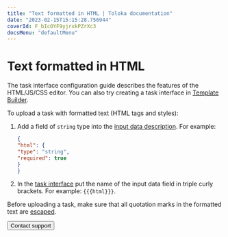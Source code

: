 ```yaml
---
title: "Text formatted in HTML | Toloka documentation"
date: "2023-02-15T15:15:28.756944"
coverId: F_bIcOYF9yjrxkPZrXc3
docsMenu: "defaultMenu"
---
```



# Text formatted in HTML

<Note mode="note" title="Note">

The task interface configuration guide describes the features of the HTML/JS/CSS editor. You can also try creating a task interface in [Template Builder](/docs/template-builder/).

</Note>

To upload a task with formatted text (HTML tags and styles):

1. Add a field of `string` type into the [input data description](/docs/guide/incoming). For example:

    ```json
    {
    "html": {
    "type": "string",
    "required": true
    }
    }
    ```

1. In the [task interface](/docs/guide/spec) put the name of the input data field in triple curly brackets. For example: `{{{html}}}`.

Before uploading a task, make sure that all quotation marks in the formatted text are [escaped](/docs/guide/pool_csv#string).

<Button view="defaultInverse" size="l" type="link" url="/docs/guide/troubleshooting/support?form-source=guide-t-components-html">Contact support</Button>
